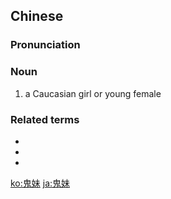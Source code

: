 ==Chinese==
{{zh-forms}}

===Pronunciation===
{{zh-pron
|m=guǐmèi
|c=gwai2 mui1
|cat=n
}}

===Noun===
{{zh-noun}}

# {{lb|zh|Cantonese|slang}} a Caucasian girl or young female

===Related terms===
* {{zh-l|鬼佬}}
* {{zh-l|鬼仔}}
* {{zh-l|白鬼}}

[[ko:鬼妹]]
[[ja:鬼妹]]